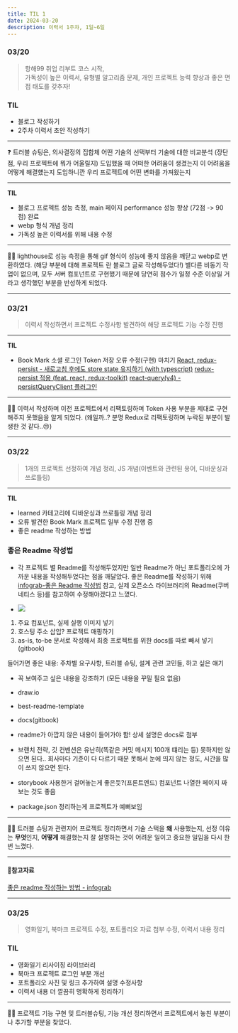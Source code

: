 ```yaml
---
title: TIL 1
date: 2024-03-20
description: 이력서 1주차, 1일~6일
---
```


### 03/20

> 항해99 취업 리부트 코스 시작,<br/>
> 가독성이 높은 이력서, 유형별 알고리즘 문제, 개인 프로젝트 능력 향상과 좋은 면접 태도를 갖추자!

### TIL

- 블로그 작성하기
- 2주차 이력서 초안 작성하기

<hr />

❓ 트러블 슈팅은, 의사결정의 집합체 어떤 기술의 선택부터 기술에 대한 비교분석 (장단점, 우리 프로젝트에 뭐가 어울릴지)
도입했을 때 어떠한 어려움이 생겼는지 이 어려움을 어떻게 해결헀는지 도입하니깐 우리 프로젝트에 어떤 변화를 가져왔는지

<hr />

**TIL**

- 블로그 프로젝트 성능 측정, main 페이지 performance 성능 향상 (72점 -> 90점) 완료
- webp 형식 개념 정리
- 가독성 높은 이력서를 위해 내용 수정

<hr />

👩‍💻 lighthouse로 성능 측정을 통해 gif 형식이 성능에 좋지 않음을 깨닫고 webp로 변환하였다. (해당 부분에 대해 프로젝트 란
블로그 글로 작성해두었다!) 별다른 비동기 작업이 없으며, 모두 서버 컴포넌트로 구현했기 때문에 당연히 점수가 일정 수준 이상일
거라고 생각했던 부분을 반성하게 되었다.

<hr />

### 03/21

> 이력서 작성하면서 프로젝트 수정사항 발견하여 해당 프로젝트 기능 수정 진행

<hr />

**TIL**

- Book Mark 소셜 로그인 Token 저장 오류 수정(구현) 마치기
  [React, redux-persist - 새로고침 후에도 store state 유지하기 (with typescript)](https://velog.io/@nemo/redux-persist)
  [redux-persist 적용 (feat. react, redux-toolkit)](https://trustmitt.tistory.com/70)
  [react-query(v4) - persistQueryClient 플러그인](https://velog.io/@hwisaac/react-queryv4-persistQueryClient-%ED%94%8C%EB%9F%AC%EA%B7%B8%EC%9D%B8)

<hr />

👩‍💻 이력서 작성하며 이전 프로젝트에서 리팩토링하며 Token 사용 부분을 제대로 구현해주지 못했음을 알게 되었다.
(왜일까..? 분명 Redux로 리팩토링하며 누락된 부분이 발생한 것 같다..😢)

<hr />

### 03/22

> 1개의 프로젝트 선정하여 개념 정리, JS 개념(이벤트와 관련된 용어, 디바운싱과 쓰로틀링)

<hr />

**TIL**

- learned 카테고리에 디바운싱과 쓰로틀링 개념 정리
- 오류 발견한 Book Mark 프로젝트 일부 수정 진행 중
- 좋은 readme 작성하는 방법

### 좋은 Readme 작성법

- 각 프로젝트 별 Readme를 작성해두었지만 일반 Readme가 아닌 포트폴리오에 가까운 내용을 작성해두었다는 점을 깨달았다. 좋은 Readme를 작성하기 위해 [infograb-좋은 Readme 작성법](https://insight.infograb.net/blog/2023/08/23/good-readme/) 참고, 실제 오픈소스 라이브러리의 Readme(쿠버네티스 등)를 참고하여 수정해야겠다고 느꼈다.

- ![](https://velog.velcdn.com/images/kylee31/post/d44149b7-afaf-46d4-9de3-3154479e7c52/image.png)

1. 주요 컴포넌트, 실제 실행 이미지 넣기
2. 호스팅 주소 삽입? 프로젝트 매핑하기
3. as-is, to-be 문서로 작성해서 최종 프로젝트를 위한 docs를 따로 빼서 넣기 (gitbook)

들어가면 좋은 내용: 주차별 요구사항, 트러블 슈팅, 설계 관련 고민들, 하고 싶은 얘기

- 꼭 보여주고 싶은 내용을 강조하기 (모든 내용을 꾸밀 필요 없음)

- draw.io
- best-readme-template
- docs(gitbook)

- readme가 아깝지 않은 내용이 들어가야 함! 상세 설명은 docs로 첨부

- 브랜치 전략, 깃 컨벤션은 유난히(똑같은 커밋 메시지 100개 떄리는 등) 못하지만 않으면 된다.. 회사마다 기준이 다 다르기 때문
  못해서 눈에 띄지 않는 정도, 시간을 많이 쓰지 않으면 된다.
- storybook 사용한거 걸어놓는게 좋은듯?(프론트엔드) 컴포넌트 나열한 페이지 짜보는 것도 좋음
- package.json 정리하는게 프로젝트가 예뻐보임

<hr />

👩‍💻 트러블 슈팅과 관련지어 프로젝트 정리하면서 기술 스택을 **왜** 사용했는지, 선정 이유는 **무엇**인지, **어떻게** 해결했는지
잘 설명하는 것이 어려운 일이고 중요한 일임을 다시 한번 느꼈다.

<hr />

#### 📌참고자료

[좋은 readme 작성하는 방법 - infograb](https://insight.infograb.net/blog/2023/08/23/good-readme/)

<hr />

### 03/25

> 영화일기, 북마크 프로젝트 수정, 포트폴리오 자료 첨부 수정, 이력서 내용 정리

### TIL

- 영화일기 리사이징 라이브러리
- 북마크 프로젝트 로그인 부분 개선
- 포트폴리오 사진 및 링크 추가하여 설명 수정사항
- 이력서 내용 더 깔끔히 명확하게 정리하기

<hr />

👩‍💻 프로젝트 기능 구현 및 트러블슈팅, 기능 개선 정리하면서 프로젝트에서 놓친 부분이나 추가할 부분을 찾았다.

